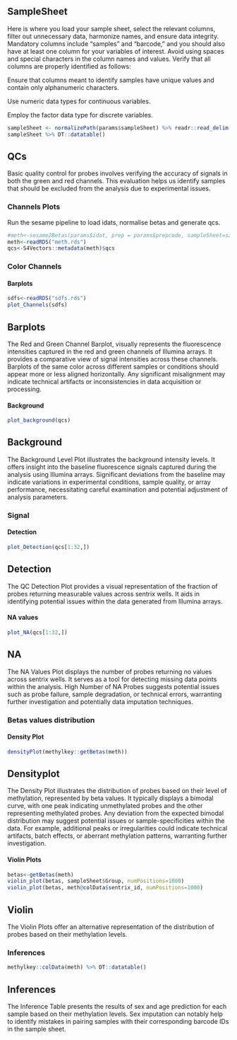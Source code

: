 
## SampleSheet

Here is where you load your sample sheet, select the relevant columns, filter out unnecessary data, harmonize names, and ensure data integrity.<br/> Mandatory columns include "samples" and "barcode," and you should also have at least one column for your variables of interest. Avoid using spaces and special characters in the column names and values. Verify that all columns are properly identified as follows:

::: {.callout-caution}
Ensure that columns meant to identify samples have unique values and contain only alphanumeric characters.
:::

::: {.callout-caution}
Use numeric data types for continuous variables.
:::

::: {.callout-caution}
Employ the factor data type for discrete variables.
:::

```r
sampleSheet <- normalizePath(params$sampleSheet) %>% readr::read_delim()
sampleSheet %>% DT::datatable()
```

## QCs

Basic quality control for probes involves verifying the accuracy of signals in both the green and red channels. This evaluation helps us identify samples that should be excluded from the analysis due to experimental issues.

### Channels Plots

Run the sesame pipeline to load idats, normalise betas and generate qcs.

```R
#meth<-sesame2Betas(params$idat, prep = params$prepcode, sampleSheet=sampleSheet, na=0.2, ncore=4)
meth<-readRDS("meth.rds")
qcs<-S4Vectors::metadata(meth)$qcs
```

### Color Channels

::: panel-tabset

#### Barplots

```R
sdfs<-readRDS("sdfs.rds")
plot_Channels(sdfs) 
```

::: {.callout-tip}
## Barplots

The Red and Green Channel Barplot, visually represents the fluorescence intensities captured in the red and green channels of Illumina arrays. It provides a comparative view of signal intensities across these channels. Barplots of the same color across different samples or conditions should appear more or less aligned horizontally. Any significant misalignment may indicate technical artifacts or inconsistencies in data acquisition or processing.
:::

#### Background

```R
plot_background(qcs) 
```

::: {.callout-tip}
## Background

The Background Level Plot illustrates the background intensity levels. It offers insight into the baseline fluorescence signals captured during the analysis using Illumina arrays. Significant deviations from the baseline may indicate variations in experimental conditions, sample quality, or array performance, necessitating careful examination and potential adjustment of analysis parameters.
:::

:::


### Signal

::: panel-tabset

#### Detection

```R
plot_Detection(qcs[1:32,])
```

::: {.callout-tip}
## Detection

The QC Detection Plot provides a visual representation of the fraction of probes returning measurable values across sentrix wells. It aids in identifying potential issues within the data generated from Illumina arrays.
:::

#### NA values

```R
plot_NA(qcs[1:32,])
```

::: {.callout-tip}
## NA

The NA Values Plot displays the number of probes returning no values across sentrix wells. It serves as a tool for detecting missing data points within the analysis. High Number of NA Probes suggests potential issues such as probe failure, sample degradation, or technical errors, warranting further investigation and potentially data imputation techniques.
:::

:::

### Betas values distribution

::: panel-tabset

#### Density Plot

```R
densityPlot(methylkey::getBetas(meth))
```

::: {.callout-tip}
## Densityplot

The Density Plot illustrates the distribution of probes based on their level of methylation, represented by beta values. It typically displays a bimodal curve, with one peak indicating unmethylated probes and the other representing methylated probes. Any deviation from the expected bimodal distribution may suggest potential issues or sample-specificities within the data. For example, additional peaks or irregularities could indicate technical artifacts, batch effects, or aberrant methylation patterns, warranting further investigation.
:::

#### Violin Plots

```R
betas<-getBetas(meth)
violin_plot(betas, sampleSheet$Group, numPositions=1000)
violin_plot(betas, meth@colData$sentrix_id, numPositions=1000)
```

::: {.callout-tip}
## Violin

The Violin Plots offer an alternative representation of the distribution of probes based on their methylation levels.
:::

:::

### Inferences

```R
methylkey::colData(meth) %>% DT::datatable()
```

::: {.callout-tip}
## Inferences

The Inference Table presents the results of sex and age prediction for each sample based on their methylation levels. Sex imputation can notably help to identify mistakes in pairing samples with their corresponding barcode IDs in the sample sheet.
:::
